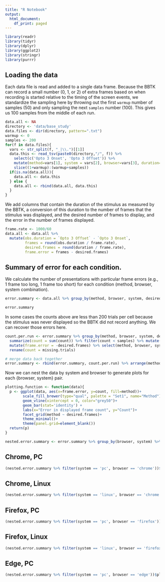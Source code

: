 ```yaml
---
title: "R Notebook"
output:
  html_document:
    df_print: paged
---
```


```r
library(readr)
library(tidyr)
library(dplyr)
library(ggplot2)
library(stringr)
library(purrr)
```

## Loading the data

Each data file is read and added to a single data frame. Because the BBTK can record a small number (0, 1, or 2) of extra frames based on when recording is started relative to the timing of the screen events, we standardize the sampling here by throwing out the first `warmup` number of samples (50) and only sampling the next `samples` number (100). This gives us 100 samples from the middle of each run.

```r
data.all <- NA
directory <- 'data/base_study'
data.files <- dir(directory, pattern=".txt")
warmup <- 0
samples <- 200
for(f in data.files){
  vars <- str_split(f, "_|\\.")[[1]]
  data.this <- read_tsv(paste0(directory,"/", f)) %>% 
    select(c('Opto 3 Onset', 'Opto 3 Offset')) %>%
    mutate(method=vars[1], system = vars[2], browser=vars[3], duration=as.numeric(vars[4])) %>%
    slice((1+warmup):(warmup+samples))
  if(is.na(data.all)){
    data.all <- data.this
  } else {
    data.all <- rbind(data.all, data.this)
  }
}
```


We add columns that contain the duration of the stimulus as measured by the BBTK, a conversion of this duration to the number of frames that the stimulus was displayed, and the desired number of frames to display, and the error in the number of frames displayed.

```r
frame.rate <- 1000/60
data.all <- data.all %>% 
  mutate(obs.duration = `Opto 3 Offset` - `Opto 3 Onset`, 
         frames = round(obs.duration / frame.rate), 
         desired.frames = round(duration / frame.rate),
         frame.error = frames - desired.frames)
```


## Summary of error for each condition.

We calculate the number of presentations with particular frame errors (e.g., 1 frame too long, 1 frame too short) for each condition (method, browser, system combination).

```r
error.summary <- data.all %>% group_by(method, browser, system, desired.frames, frame.error) %>% summarize(count = n())

error.summary
```

In some cases the counts above are less than 200 trials per cell because the stimulus was never displayed so the BBTK did not record anything. We can recover those errors here.

```r
count.per.run <- error.summary %>% group_by(method, browser, system, desired.frames) %>% 
  summarize(count = sum(count)) %>% filter(count < samples) %>% mutate(missing.trials = samples - count) %>%
  mutate(frame.error = -desired.frames) %>% select(method, browser, system, desired.frames, frame.error, missing.trials) %>%
  rename(count = missing.trials)

# merge data back together
error.summary <- rbind(error.summary, count.per.run) %>% arrange(method, browser, system, desired.frames)
```

Now we can nest the data by system and browser to generate plots for each {browser, system} pair.

```r
plotting.function <- function(data){
  p <- ggplot(data, aes(x=frame.error, y=count, fill=method))+
        scale_fill_brewer(type="qual", palette = "Set1", name="Method")+
        geom_vline(xintercept = 0, color="grey50")+
        geom_bar(stat='identity') +
        labs(x="Error in displayed frame count", y="Count")+
        facet_grid(method ~ desired.frames)+
        theme_minimal()+
        theme(panel.grid=element_blank())
  return(p)
}

nested.error.summary <- error.summary %>% group_by(browser, system) %>% nest() %>% mutate(plot = map(data, plotting.function))
```

## Chrome, PC

```r
(nested.error.summary %>% filter(system == 'pc', browser == 'chrome'))$plot[[1]]
```
## Chrome, Linux

```r
(nested.error.summary %>% filter(system == 'linux', browser == 'chrome'))$plot[[1]]
```

## Firefox, PC

```r
(nested.error.summary %>% filter(system == 'pc', browser == 'firefox'))$plot[[1]]
```

## Firefox, Linux

```r
(nested.error.summary %>% filter(system == 'linux', browser == 'firefox'))$plot[[1]]
```

## Edge, PC

```r
(nested.error.summary %>% filter(system == 'pc', browser == 'edge'))$plot[[1]]
```